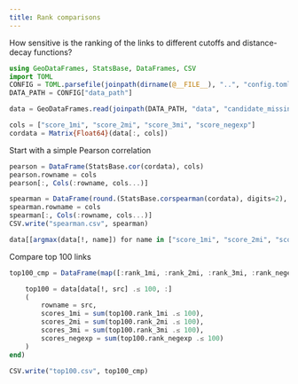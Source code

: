```yaml
---
title: Rank comparisons
---
```


How sensitive is the ranking of the links to different cutoffs and distance-decay functions?

```julia
using GeoDataFrames, StatsBase, DataFrames, CSV
import TOML
CONFIG = TOML.parsefile(joinpath(dirname(@__FILE__), "..", "config.toml"))
DATA_PATH = CONFIG["data_path"]
```

```julia
data = GeoDataFrames.read(joinpath(DATA_PATH, "data", "candidate_missing_links.gpkg"))
```

```julia
cols = ["score_1mi", "score_2mi", "score_3mi", "score_negexp"]
cordata = Matrix{Float64}(data[:, cols])
```

Start with a simple Pearson correlation

```julia
pearson = DataFrame(StatsBase.cor(cordata), cols)
pearson.rowname = cols
pearson[:, Cols(:rowname, cols...)]
```

```julia
spearman = DataFrame(round.(StatsBase.corspearman(cordata), digits=2), cols)
spearman.rowname = cols
spearman[:, Cols(:rowname, cols...)]
CSV.write("spearman.csv", spearman)
```

```julia
data[[argmax(data[!, name]) for name in ["score_1mi", "score_2mi", "score_3mi", "score_negexp"]], ["rank_1mi", "rank_2mi", "rank_3mi", "rank_negexp"]]
```

Compare top 100 links

```julia
top100_cmp = DataFrame(map([:rank_1mi, :rank_2mi, :rank_3mi, :rank_negexp]) do src

    top100 = data[data[!, src] .≤ 100, :]
    (
        rowname = src,
        scores_1mi = sum(top100.rank_1mi .≤ 100),
        scores_2mi = sum(top100.rank_2mi .≤ 100),
        scores_3mi = sum(top100.rank_3mi .≤ 100),
        scores_negexp = sum(top100.rank_negexp .≤ 100)
    )
end)

CSV.write("top100.csv", top100_cmp)
```

```julia
```